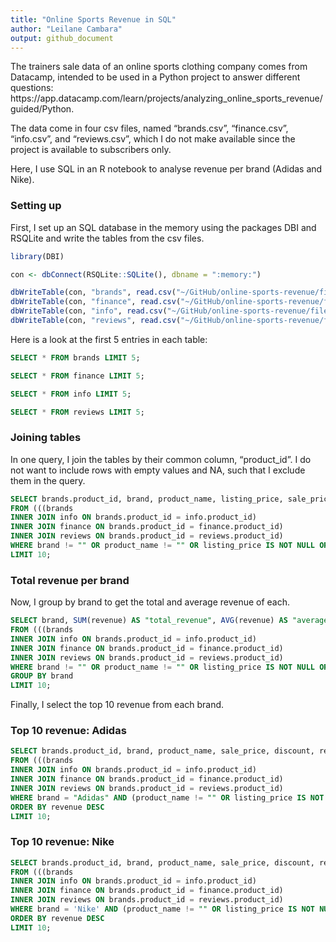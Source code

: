 ```yaml
---
title: "Online Sports Revenue in SQL"
author: "Leilane Cambara"
output: github_document
---
```


The trainers sale data of an online sports clothing company comes from Datacamp, intended to be used in a Python project to answer different questions: https://app.datacamp.com/learn/projects/analyzing_online_sports_revenue/guided/Python.

The data come in four csv files, named "brands.csv", "finance.csv", "info.csv", and "reviews.csv", which I do not make available since the project is available to subscribers only.

Here, I use SQL in an R notebook to analyse revenue per brand (Adidas and Nike).

### Setting up

First, I set up an SQL database in the memory using the packages DBI and RSQLite and write the tables from the csv files.

```r
library(DBI)

con <- dbConnect(RSQLite::SQLite(), dbname = ":memory:")

dbWriteTable(con, "brands", read.csv("~/GitHub/online-sports-revenue/files/brands.csv"))
dbWriteTable(con, "finance", read.csv("~/GitHub/online-sports-revenue/files/finance.csv"))
dbWriteTable(con, "info", read.csv("~/GitHub/online-sports-revenue/files/info.csv"))
dbWriteTable(con, "reviews", read.csv("~/GitHub/online-sports-revenue/files/reviews.csv"))
```

Here is a look at the first 5 entries in each table:

```sql
SELECT * FROM brands LIMIT 5;
```

```sql
SELECT * FROM finance LIMIT 5;
```

```sql
SELECT * FROM info LIMIT 5;
```

```sql
SELECT * FROM reviews LIMIT 5;
```

### Joining tables

In one query, I join the tables by their common column, “product_id”. I do not want to include rows with empty values and NA, such that I exclude them in the query.

```sql
SELECT brands.product_id, brand, product_name, listing_price, sale_price, discount, revenue, rating, reviews
FROM (((brands 
INNER JOIN info ON brands.product_id = info.product_id)
INNER JOIN finance ON brands.product_id = finance.product_id)
INNER JOIN reviews ON brands.product_id = reviews.product_id)
WHERE brand != "" OR product_name != "" OR listing_price IS NOT NULL OR sale_price IS NOT NULL OR discount IS NOT NULL OR revenue IS NOT NULL OR rating IS NOT NULL OR reviews IS NOT NULL
LIMIT 10;
```

### Total revenue per brand

Now, I group by brand to get the total and average revenue of each.

```sql
SELECT brand, SUM(revenue) AS "total_revenue", AVG(revenue) AS "average_renevue"
FROM (((brands 
INNER JOIN info ON brands.product_id = info.product_id)
INNER JOIN finance ON brands.product_id = finance.product_id)
INNER JOIN reviews ON brands.product_id = reviews.product_id)
WHERE brand != "" OR product_name != "" OR listing_price IS NOT NULL OR sale_price IS NOT NULL OR discount IS NOT NULL OR revenue IS NOT NULL OR rating IS NOT NULL OR reviews IS NOT NULL
GROUP BY brand
LIMIT 10;
```

Finally, I select the top 10 revenue from each brand.

### Top 10 revenue: Adidas

```sql
SELECT brands.product_id, brand, product_name, sale_price, discount, revenue, rating, reviews
FROM (((brands 
INNER JOIN info ON brands.product_id = info.product_id)
INNER JOIN finance ON brands.product_id = finance.product_id)
INNER JOIN reviews ON brands.product_id = reviews.product_id)
WHERE brand = "Adidas" AND (product_name != "" OR listing_price IS NOT NULL OR sale_price IS NOT NULL OR discount IS NOT NULL OR revenue IS NOT NULL OR rating IS NOT NULL OR reviews IS NOT NULL)
ORDER BY revenue DESC
LIMIT 10;
```

### Top 10 revenue: Nike

```sql
SELECT brands.product_id, brand, product_name, sale_price, discount, revenue, rating, reviews
FROM (((brands 
INNER JOIN info ON brands.product_id = info.product_id)
INNER JOIN finance ON brands.product_id = finance.product_id)
INNER JOIN reviews ON brands.product_id = reviews.product_id)
WHERE brand = 'Nike' AND (product_name != "" OR listing_price IS NOT NULL OR sale_price IS NOT NULL OR discount IS NOT NULL OR revenue IS NOT NULL OR rating IS NOT NULL OR reviews IS NOT NULL)
ORDER BY revenue DESC
LIMIT 10;
```
